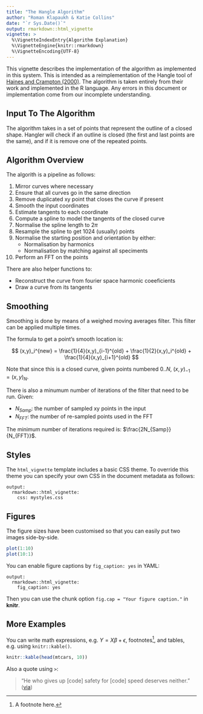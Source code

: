 ```yaml
---
title: "The Hangle Algorithm"
author: "Roman Klapaukh & Katie Collins"
date: "`r Sys.Date()`"
output: rmarkdown::html_vignette
vignette: >
  %\VignetteIndexEntry{Algorithm Explanation}
  %\VignetteEngine{knitr::rmarkdown}
  %\VignetteEncoding{UTF-8}
---
```


This vignette describes the implementation of the algorithm as implemented in this system. 
This is intended as a reimplementation of the Hangle tool of 
[Haines and Crampton (2000)](http://onlinelibrary.wiley.com/doi/10.1111/1475-4983.00148/abstract).
The algorithm is taken entirely from their work and implemented in the R language.
Any errors in this document or implementation come from our incomplete understanding. 

## Input To The Algorithm

The algorithm takes in a set of points that represent the outline of a closed shape. 
Hangler will check if an outline is closed (the first and last points are the same), 
and if it is remove one of the repeated points.


## Algorithm Overview

The algorith is a pipeline as follows:

   1. Mirror curves where necessary
   1. Ensure that all curves go in the same direction
   1. Remove duplicated xy point that closes the curve if present
   1. Smooth the input coordinates 
   1. Estimate tangents to each coordinate
   1. Compute a spline to model the tangents of the closed curve
   1. Normalise the spline length to $2\pi$
   1. Resample the spline to get 1024 (usually) points
   1. Normalise the starting position and orientation by either:
      * Normalisation by harmonics
      * Normalisation by matching against all speciments
   1. Perform an FFT on the points


There are also helper functions to:

   * Reconstruct the curve from fourier space harmonic coeeficients
   * Draw a curve from its tangents
   
## Smoothing

Smoothing is done by means of a weighed moving averages filter. This filter can be applied multiple times. 

The formula to get a point's smooth location is:

$$
(x,y)_i^{new} = \frac{1}{4}(x,y)_{i-1}^{old} + \frac{1}{2}(x,y)_i^{old} + \frac{1}{4}(x,y)_{i+1}^{old}
$$

Note that since this is a closed curve, given points numbered $0..N,\ (x,y)_{-1} = (x,y)_{N}$.

There is also a minumum number of iterations of the filter that need to be run. 
Given:

   * $N_{Samp}$: the number of sampled xy points in the input
   * $N_{FFT}$: the number of re-sampled points used in the FFT
  
The minimum number of iterations required is: $\frac{2N_{Samp}}{N_{FFT}}$.

## Styles

The `html_vignette` template includes a basic CSS theme. To override this theme you can specify your own CSS in the document metadata as follows:

    output: 
      rmarkdown::html_vignette:
        css: mystyles.css

## Figures

The figure sizes have been customised so that you can easily put two images side-by-side. 

```r
plot(1:10)
plot(10:1)
```

You can enable figure captions by `fig_caption: yes` in YAML:

    output:
      rmarkdown::html_vignette:
        fig_caption: yes

Then you can use the chunk option `fig.cap = "Your figure caption."` in **knitr**.

## More Examples

You can write math expressions, e.g. $Y = X\beta + \epsilon$, footnotes^[A footnote here.], and tables, e.g. using `knitr::kable()`.

```r
knitr::kable(head(mtcars, 10))
```

Also a quote using `>`:

> "He who gives up [code] safety for [code] speed deserves neither."
([via](https://twitter.com/hadleywickham/status/504368538874703872))
